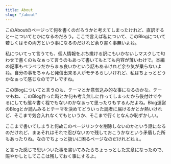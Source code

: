 ```yaml
---
title: About
slug: "/about"
---
```

このAboutのページって何を書くのだろうかと考えてしまったけれど、直訳すると〜についてとかになるのだろう。ここで言えば私について、このBlogについて若しくはその両方という事になるのだけれど余り書く事無いよね。

私についてって言うても、個人情報をぶち撒ける訳にもいかないしマスクして匂わせで書くのもなぁって言うのもあって書いてもとても内容が薄いわけで。本編の記事もペラペラだからまぁ良いかという話もあるけれど余り気が乗らないよね。自分の事をちゃんと発信出来る人がモテるらしいけれど、私はちょっとどうかなぁって感じなのでアレですね。

このBlogについてと言うのも、テーマとか意気込み的な事になるのかな。テーマもね、このBlog作った時とか何も考え無しに作ってしまったから後付けでやるにしても態々書く程でもないのかなぁって思ったりもするんだよね。Blog運営のBlogとか読んみるとテーマを決めてどういった読者に届けるかとか熱いけれど、そこまで気合入れなくてもというか、そこまで行くとなんか恥ずかしい。

ここまで書いてしまうと何故このページリンクを削除しないのかという話になるのだけれど、まぁそれはそれで忍びないので残しておこうかなという矛盾した所もあったりね。なのでちょっと扱いに困るページなのだけれどねぇ。

と言った感じで思いついた事を書いてみたらちょっっとした文章になったので、賑やかしとしてここは残しておく事にするよ。

